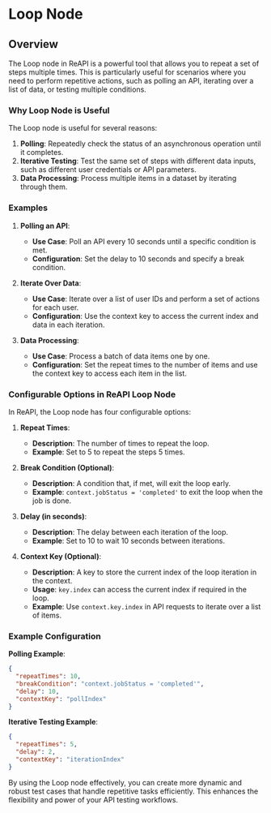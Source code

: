 # Loop Node

## Overview

The Loop node in ReAPI is a powerful tool that allows you to repeat a set of steps multiple times. This is particularly useful for scenarios where you need to perform repetitive actions, such as polling an API, iterating over a list of data, or testing multiple conditions.

### Why Loop Node is Useful

The Loop node is useful for several reasons:

1. **Polling**: Repeatedly check the status of an asynchronous operation until it completes.
2. **Iterative Testing**: Test the same set of steps with different data inputs, such as different user credentials or API parameters.
3. **Data Processing**: Process multiple items in a dataset by iterating through them.

### Examples

1. **Polling an API**:

   - **Use Case**: Poll an API every 10 seconds until a specific condition is met.
   - **Configuration**: Set the delay to 10 seconds and specify a break condition.

2. **Iterate Over Data**:

   - **Use Case**: Iterate over a list of user IDs and perform a set of actions for each user.
   - **Configuration**: Use the context key to access the current index and data in each iteration.

3. **Data Processing**:
   - **Use Case**: Process a batch of data items one by one.
   - **Configuration**: Set the repeat times to the number of items and use the context key to access each item in the list.

### Configurable Options in ReAPI Loop Node

In ReAPI, the Loop node has four configurable options:

1. **Repeat Times**:

   - **Description**: The number of times to repeat the loop.
   - **Example**: Set to 5 to repeat the steps 5 times.

2. **Break Condition (Optional)**:

   - **Description**: A condition that, if met, will exit the loop early.
   - **Example**: `context.jobStatus = 'completed'` to exit the loop when the job is done.

3. **Delay (in seconds)**:

   - **Description**: The delay between each iteration of the loop.
   - **Example**: Set to 10 to wait 10 seconds between iterations.

4. **Context Key (Optional)**:
   - **Description**: A key to store the current index of the loop iteration in the context.
   - **Usage**: `key.index` can access the current index if required in the loop.
   - **Example**: Use `context.key.index` in API requests to iterate over a list of items.

### Example Configuration

**Polling Example**:

```json
{
  "repeatTimes": 10,
  "breakCondition": "context.jobStatus = 'completed'",
  "delay": 10,
  "contextKey": "pollIndex"
}
```

**Iterative Testing Example**:

```json
{
  "repeatTimes": 5,
  "delay": 2,
  "contextKey": "iterationIndex"
}
```

By using the Loop node effectively, you can create more dynamic and robust test cases that handle repetitive tasks efficiently. This enhances the flexibility and power of your API testing workflows.
